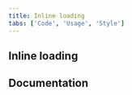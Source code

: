 ```yaml
---
title: Inline loading
tabs: ['Code', 'Usage', 'Style']
---
```


## Inline loading

<ComponentCode
  name="Inline loading"
  component="inline-loading"
  variation="inline-loading"
  hasReactVersion
  hasVueVersion="inlineloading--default"
  hasAngularVersion="?path=/story/inline-loading--basic"
  codepen="dLMXow"></ComponentCode>

## Documentation

<ComponentDocs component="inline-loading"></ComponentDocs>
